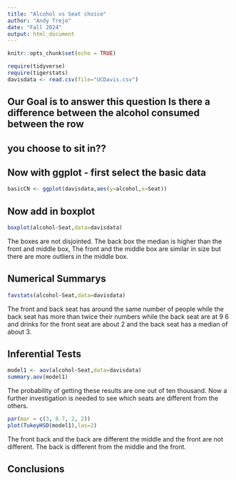 ```yaml
---
title: "Alcohol vs Seat choice"
author: "Andy Trejo"
date: "Fall 2024"
output: html_document
---
```


```r
knitr::opts_chunk$set(echo = TRUE)
```

```r
require(tidyverse)
require(tigerstats)
davisdata <- read.csv(file="UCDavis.csv")
```
## Our Goal is to answer this question Is there a difference between the alcohol consumed between the row
## you choose to sit in??

## Now with ggplot - first select the basic data

```r
basicCN <- ggplot(davisdata,aes(y=alcohol,x=Seat))
```
## Now add in boxplot

```r
boxplot(alcohol~Seat,data=davisdata)
```
  
 The boxes are not disjointed. The back box the median is higher than the front and middle box, The front and the middle box are similar in size but there are more outliers in the middle box.
 

## Numerical Summarys 

```r
favstats(alcohol~Seat,data=davisdata)
```
The front and back seat has around the same number of  people while the back seat has more than twice their numbers while the back seat are at 9 6 and drinks for the front seat are about 2 and the back seat has a median of about 3.

## Inferential Tests
```r
model1 <- aov(alcohol~Seat,data=davisdata)
summary.aov(model1)
```
The probability of getting these results are one out of ten thousand. Now a further investigation is needed to see which seats are different from the others.


```r
par(mar = c(3, 8.7, 2, 2))
plot(TukeyHSD(model1),las=2)
```

The front back and the back are different  the middle and the front are not different. The back is different from the middle and the front.

## Conclusions


